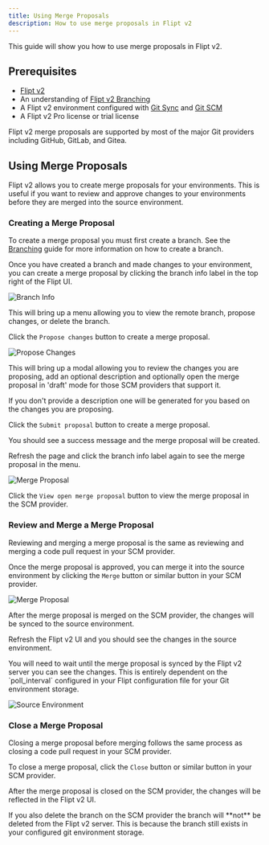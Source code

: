 ```yaml
---
title: Using Merge Proposals
description: How to use merge proposals in Flipt v2
---
```


This guide will show you how to use merge proposals in Flipt v2.


<V2Pro />

## Prerequisites

- [Flipt v2](/v2/quickstart)
- An understanding of [Flipt v2 Branching](/v2/guides/user/environments/branches)
- A Flipt v2 environment configured with [Git Sync](/v2/guides/operations/environments/git-sync) and [Git SCM](/v2/guides/operations/environments/git-scm)
- A Flipt v2 Pro license or trial license

<Note>
  Flipt v2 merge proposals are supported by most of the major Git providers
  including GitHub, GitLab, and Gitea.
</Note>

## Using Merge Proposals

Flipt v2 allows you to create merge proposals for your environments. This is useful if you want to review and approve changes to your environments before they are merged into the source environment.

### Creating a Merge Proposal

To create a merge proposal you must first create a branch. See the [Branching](/v2/guides/user/environments/branches) guide for more information on how to create a branch.

Once you have created a branch and made changes to your environment, you can create a merge proposal by clicking the branch info label in the top right of the Flipt UI.

![Branch Info](/v2/images/guides/user/environments/merge_proposals/branch_info.png)

This will bring up a menu allowing you to view the remote branch, propose changes, or delete the branch.

Click the `Propose changes` button to create a merge proposal.

![Propose Changes](/v2/images/guides/user/environments/merge_proposals/create_proposal.png)

This will bring up a modal allowing you to review the changes you are proposing, add an optional description and optionally open the merge proposal in 'draft' mode for those SCM providers that support it.

<Tip>
  If you don't provide a description one will be generated for you based on the
  changes you are proposing.
</Tip>

Click the `Submit proposal` button to create a merge proposal.

You should see a success message and the merge proposal will be created.

Refresh the page and click the branch info label again to see the merge proposal in the menu.

![Merge Proposal](/v2/images/guides/user/environments/merge_proposals/merge_proposal.png)

Click the `View open merge proposal` button to view the merge proposal in the SCM provider.

### Review and Merge a Merge Proposal

Reviewing and merging a merge proposal is the same as reviewing and merging a code pull request in your SCM provider.

Once the merge proposal is approved, you can merge it into the source environment by clicking the `Merge` button or similar button in your SCM provider.

![Merge Proposal](/v2/images/guides/user/environments/merge_proposals/github_merge.png)

After the merge proposal is merged on the SCM provider, the changes will be synced to the source environment.

Refresh the Flipt v2 UI and you should see the changes in the source environment.

<Note>
  You will need to wait until the merge proposal is synced by the Flipt v2
  server you can see the changes. This is entirely dependent on the
  `poll_interval` configured in your Flipt configuration file for your Git
  environment storage.
</Note>

![Source Environment](/v2/images/guides/user/environments/merge_proposals/source_environment.png)

### Close a Merge Proposal

Closing a merge proposal before merging follows the same process as closing a code pull request in your SCM provider.

To close a merge proposal, click the `Close` button or similar button in your SCM provider.

After the merge proposal is closed on the SCM provider, the changes will be reflected in the Flipt v2 UI.

<Warning>
  If you also delete the branch on the SCM provider the branch will **not** be
  deleted from the Flipt v2 server. This is because the branch still exists in
  your configured git environment storage.
</Warning>
